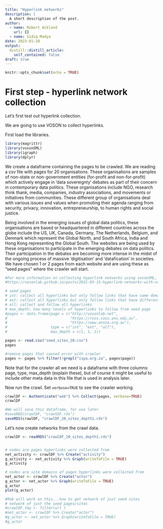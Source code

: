 ```yaml
---
title: "Hyperlink networks"
description: |
  A short description of the post.
author:
  - name: Robert Ackland
    url: {}
  - name: Sidiq Madya
date: 2023-01-20
output:
  distill::distill_article:
    self_contained: false
draft: true
---
```



```r
knitr::opts_chunk$set(echo = TRUE)
```

# First step - hyperlink network collection

Let's first test out hyperlink collection.

We are going to use VOSON to collect hyperlinks.

First load the libraries.

```r
library(magrittr)
library(vosonSML)
library(igraph)
library(dplyr)
```

We create a dataframe containing the pages to be crawled.  We are reading a csv file with pages for 20 organisations. These organisations are samples of non-state or non-government entities (for-profit and non-for-profit) which actively engage in 'data sovereignty' debates as part of their concern in contemporary data politics. These organisations include NGO, research think thank, media, companies, industry associations, and movements or initiatives from communities. These different group of organisations deal with various issues and values when promoting their agenda ranging from security, privacy, innovation, entrepreneurship, to human rights and social justice.

Being involved in the emerging issues of global data politics, these organisations are based or headquartered in different countries across the globe include the US, UK, Canada, Germany, The Netherlands, Belgium, and Denmark which represent the Global North, and South Africa, India and Hong Kong representing the Global South. The websites are being used by these organisations to participate in the emerging debates on data politics. Their participation in the debates are becoming more intense in the midst of the ongoing process of massive 'digitisation' and 'datafication' in societies. We have chosen 1 or 2 pages from each website and are using these as "seed pages" where the crawler will start.

```r

#For more information on collecting hyperlink networks using vosonSML, see:
#https://vosonlab.github.io/posts/2021-03-15-hyperlink-networks-with-vosonsml/

# seed pages
# int: collect all hyperlinks but only follow links that have same domain as seed page (internal)
# ext: collect all hyperlinks but only follow links that have different domain as seed page (external)
# all: collect and follow all hyperlinks
# max_depth: how many levels of hyperlinks to follow from seed page
#pages <- data.frame(page = c("http://vosonlab.net",
#                             "https://rsss.cass.anu.edu.au",
#                             "https://www.ansna.org.au"),
#                    type = c("int", "ext", "all"),
#                    max_depth = c(1, 1, 1))

pages <- read.csv("seed_sites_20.csv")
pages

#remove pages that caused error with crawler
pages <- pages %>% filter(!grepl("ispa.org.za", pages$page))

```

Note that for the crawler all we need is a dataframe with three columns: page, type, max_depth (explain these), but of course it might be useful to include other meta data in this file that is used in analysis later.

Now run the crawl.  Set `verbose=TRUE` to see the crawler working.

```r

crawlDF <- Authenticate("web") %>% Collect(pages, verbose=TRUE)
crawlDF

#We will save this dataframe, for use later
#saveRDS(crawlDF, "crawlDF.rds")
saveRDS(crawlDF, "crawlDF_20_sites_depth1.rds")

```

Let's now create networks from the crawl data.

```r
crawlDF <- readRDS("crawlDF_20_sites_depth1.rds")


# nodes are pages hyperlinks were collected from
net_activity <- crawlDF %>% Create("activity")
g_activity <- net_activity %>% Graph(writeToFile = TRUE)
g_activity

# nodes are site domains of pages hyperlinks were collected from
net_actor <- crawlDF %>% Create("actor")
g_actor <- net_actor %>% Graph(writeToFile = TRUE)
g_actor
plot(g_actor)

#Rob will work on this...how to get network of just seed sites
# network of just the seed pages/sites
#crawlDF_tmp <- filter(url )
#net_actor <- crawlDF %>% Create("actor")
#g_actor <- net_actor %>% Graph(writeToFile = TRUE)
#g_actor



```

